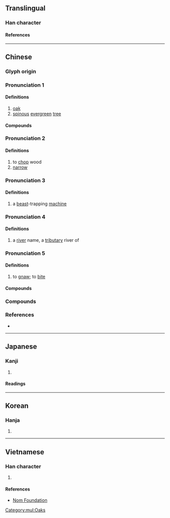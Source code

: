 {{character info}}
==Translingual==

===Han character===
{{Han char|rn=75|rad=木|as=05|sn=9|four=48911|canj=DOS|ids=⿰木乍}}

====References====
{{Han ref|kx=0519.190|dkj=14636|dj=0907.160|hdz=21184.080|uh=67DE}}

[[Category:mul:Oaks]]

----

==Chinese==
{{zh-forms}}

===Glyph origin===
{{Han etym}}

===Pronunciation 1===
{{zh-pron
|m=zuò
|c=zok6,zok3
|mc=y
|oc=y
|ma=
|cat=n
}}

====Definitions====
{{zh-hanzi}}

# [[oak]]
# [[spinous]] [[evergreen]] [[tree]]

====Compounds====
{{zh-der|柞木|柞櫟}}

===Pronunciation 2===
{{zh-pron
|m=zé
|c=zaak3
|mc=n
|oc=n
|ma=
|cat=n,v,a
}}

====Definitions====
{{zh-hanzi}}

# to [[chop]] wood
# [[narrow]]

===Pronunciation 3===
{{zh-pron
|m=zé
|c=zaak6
|mc=n
|oc=n
|ma=
|cat=n
}}

====Definitions====
{{zh-hanzi}}

# {{zh-div|鄂}} a [[beast]]-trapping [[machine]]

===Pronunciation 4===
{{zh-pron
|m=zhà
|c=zaa6
|mc=n
|oc=n
|ma=
|cat=n
}}

====Definitions====
{{zh-hanzi}}

# a [[river]] name, a [[tributary]] river of {{zh-l|漢水}}

===Pronunciation 5===
{{zh-pron
|m=
|c=saak6
|mc=n
|oc=n
|ma=
|cat=v
}}

====Definitions====
{{zh-hanzi}}

# to [[gnaw]]; to [[bite]]

====Compounds====
{{zh-der|柞水}}

===Compounds===
{{zh-der|柞絲綢|柞蠶}}

===References===
* {{R:yue:mfccd}}

----

==Japanese==

===Kanji===
{{ja-kanji|grade=|rs=木05}}

# {{rfdef|ja|sort=木05}}

====Readings====
{{ja-readings
|goon=ざく
|kanon=さく
|kun=ははそ
}}

----

==Korean==

===Hanja===
{{ko-hanja|hangeul=[[작]], [[책]]|eumhun=|rv=jak, chaek|mr=chak, ch'aek|y=cak, chayk}}

# {{rfdef|ko|sort=木05}}

----

==Vietnamese==

===Han character===
{{vi-readings|rs=木05|reading=[[tạc]], [[trách]]}}

# {{rfdef|vi|sort=木05}}

====References====
* [http://nomfoundation.org/common/nom_details.php?codepoint=67de Nom Foundation]